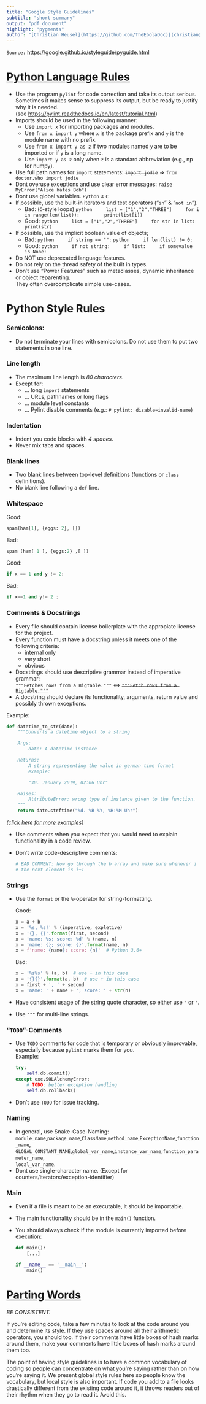 ```yaml
---
title: "Google Style Guidelines"
subtitle: "short summary"
output: "pdf_document"
highlight: "pygments"
author: "[Christian Heusel](https://github.com/TheEbolaDoc)[(christian@heusel.eu)](mailto:christian@heusel.eu)"
---
```


`Source:` [https://google.github.io/styleguide/pyguide.html](https://google.github.io/styleguide/pyguide.html)

# [Python Language Rules](https://google.github.io/styleguide/pyguide.html#2-python-language-rules)

* Use the program `pylint` for code correction and take its output serious.  
  Sometimes it makes sense to suppress its output, but be ready to justify why it is needed.  
  (see [https://pylint.readthedocs.io/en/latest/tutorial.html]( https://pylint.readthedocs.io/en/latest/tutorial.html))
* Imports should be used in the following manner:
    * Use `import x` for importing packages and modules.
    * Use `from x import y` where `x` is the package prefix and `y` is the module name with no prefix.
    * Use `from x import y as z` if two modules named `y` are to be imported or if `y` is a long name.
    * Use `import y as z` only when `z` is a standard abbreviation (e.g., np for numpy).
* Use full path names for `import` statements: ~~`import jodie`~~ $\Rightarrow$ `from doctor.who import jodie`
* Dont overuse exceptions and use clear error messages: `raise MyError("Alice hates Bob")`
* Dont use global variables. `Python` $\neq$ `C`
* If possible, use the built-in iterators and test operators ("`in`" \& "`not in`").
    * Bad: (`C`-style loops)
      ```python
      list = ["1","2","THREE"]
      for i in range(len(list)):
          print(list[i])
      ```
    * Good:
      ```python
      list = ["1","2","THREE"]
      for str in list:
          print(str)
      ```
* If possible, use the implicit boolean value of objects;
    * Bad:
      ```python
      if string == "":
      ```
      ```python
      if len(list) != 0:
      ```
    * Good:
      ```python
      if not string:
      if list:
      if somevalue is None:
      ```
* Do NOT use deprecated language features.
* Do not rely on the thread safety of the built in types.
* Don't use "Power Features" such as metaclasses, dynamic inheritance or object reparenting.  
  They often overcomplicate simple use-cases.



# Python Style Rules

### Semicolons:

* Do not terminate your lines with semicolons. Do not use them to put two statements in one line.

### Line length

* The maximum line length is _80 characters_.
* Except for:
   * ... long `import` statements
   * ... URLs, pathnames or long flags
   * ... module level constants
   * ... Pylint disable comments (e.g.: `# pylint: disable=invalid-name`)

### Indentation

* Indent you code blocks with _4 spaces_.
* Never mix tabs and spaces.

### Blank lines

* Two blank lines between top-level definitions (functions or `class` definitions).
* No blank line following a `def` line.

### Whitespace

Good:
```python
spam(ham[1], {eggs: 2}, [])
```
Bad:
```python
spam (ham[ 1 ], {eggs:2} ,[ ])
```
Good:
```python
if x == 1 and y != 2:
```
Bad:
```python
if x==1 and y!= 2 :
```

### Comments & Docstrings
* Every file should contain license boilerplate with the appropiate license for the project.
* Every function must have a docstring unless it meets one of the following criteria:
    * internal only
    * very short
    * obvious
* Docstrings should use descriptive grammar instead of imperative grammar:  
  `"""Fetches rows from a Bigtable."""` $\Leftrightarrow$ ~~`"""Fetch rows from a Bigtable."""`~~
* A docstring should declare its functionality, arguments, return value and possibly thrown exceptions.

Example:
```python
def datetime_to_str(date):
    """Converts a datetime object to a string

    Args:
        date: A datetime instance

    Returns:
        A string representing the value in german time format
        example:

        "30. January 2019, 02:06 Uhr"

    Raises:
        AttributeError: wrong type of instance given to the function.
    """
    return date.strftime("%d. %B %Y, %H:%M Uhr")
```
[_(click here for more examples)_](https://sphinxcontrib-napoleon.readthedocs.io/en/latest/example_google.html)

* Use comments when you expect that you would need to explain functionality in a code review.
* Don't write code-descriptive comments:
  ```python
  # BAD COMMENT: Now go through the b array and make sure whenever i occurs
  # the next element is i+1
  ```

### Strings
* Use the `format` or the `%`-operator for string-formatting.  

  Good:
  ```python
  x = a + b
  x = '%s, %s!' % (imperative, expletive)
  x = '{}, {}'.format(first, second)
  x = 'name: %s; score: %d' % (name, n)
  x = 'name: {}; score: {}'.format(name, n)
  x = f'name: {name}; score: {n}'  # Python 3.6+
  ```

  Bad:
  ```python
  x = '%s%s' % (a, b)  # use + in this case
  x = '{}{}'.format(a, b)  # use + in this case
  x = first + ', ' + second
  x = 'name: ' + name + '; score: ' + str(n)
  ```
* Have consistent usage of the string quote character, so either use `"` or `'`.
* Use `"""` for multi-line strings.

### "`TODO`"-Comments
* Use `TODO` comments for code that is temporary or obviously improvable, especially because `pylint` marks them for you.  
  Example:
  ```python
  try:
      self.db.commit()
  except exc.SQLAlchemyError:
      # TODO: better exception handling
      self.db.rollback()
  ```
* Don't use `TODO` for issue tracking.

### Naming
* In general, use Snake-Case-Naming:  
  `module_name`,`package_name`,`ClassName`,`method_name`,`ExceptionName`,`function_name`,  
  `GLOBAL_CONSTANT_NAME`,`global_var_name`,`instance_var_name`,`function_parameter_name`,  
  `local_var_name`.
* Dont use single-character name. (Except for counters/iterators/exception-identifier)

### Main
* Even if a file is meant to be an executable, it should be importable.
* The main functionality should be in the `main()` function.
* You should always check if the module is currently imported before execution:
  ```python
  def main():
      [...]

  if __name__ == '__main__':
      main()
  ```

# [Parting Words](https://google.github.io/styleguide/pyguide.html#4-parting-words)
_BE CONSISTENT._

If you’re editing code, take a few minutes to look at the code around you and determine its style. If they use spaces around all their arithmetic operators, you should too. If their comments have little boxes of hash marks around them, make your comments have little boxes of hash marks around them too.

The point of having style guidelines is to have a common vocabulary of coding so people can concentrate on what you’re saying rather than on how you’re saying it. We present global style rules here so people know the vocabulary, but local style is also important. If code you add to a file looks drastically different from the existing code around it, it throws readers out of their rhythm when they go to read it. Avoid this.
